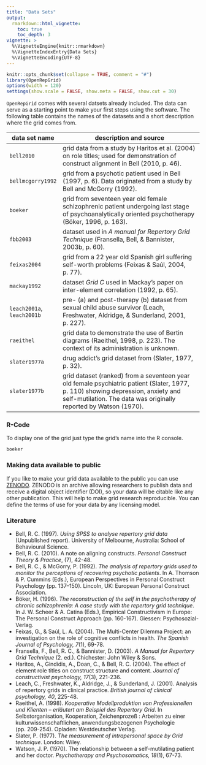 ```yaml
---
title: "Data Sets"
output: 
  rmarkdown::html_vignette:
    toc: true
    toc_depth: 3
vignette: >
  %\VignetteEngine{knitr::rmarkdown}
  %\VignetteIndexEntry{Data Sets}
  %\VignetteEncoding{UTF-8}
---
```


```r
knitr::opts_chunk$set(collapse = TRUE, comment = "#")
library(OpenRepGrid)
options(width = 120)
settings(show.scale = FALSE, show.meta = FALSE, show.cut = 30)
```

`OpenRepGrid` comes with several datsets already included. The data can serve as a starting point to make your first steps using the software. The following table contains the names of the datasets and a short description where the grid comes from.

data set name   | description and source
------------- | -------------------------------------------------------------------
`bell2010`	|  grid data from a study by Haritos et al. (2004) on role titles; used for demonstration of construct alignment in Bell (2010, p. 46).
`bellmcgorry1992`   | 	grid from a psychotic patient used in Bell (1997, p. 6). Data originated from a study by Bell and McGorry (1992).
`boeker`  | 	grid from seventeen year old female schizophrenic patient undergoing last stage of psychoanalytically oriented psychotherapy (Böker, 1996, p. 163).
`fbb2003`  |  	dataset used in *A manual for Repertory Grid Technique* (Fransella, Bell, & Bannister, 2003b, p. 60).
`feixas2004`  | 	grid from a 22 year old Spanish girl suffering self-worth problems (Feixas & Saúl, 2004, p. 77).
`mackay1992`  | 	dataset *Grid C* used in Mackay's paper on inter-element correlation (1992, p. 65).
`leach2001a`, `leach2001b` |  pre- (a) and post-therapy (b) dataset from sexual child abuse survivor (Leach, Freshwater, Aldridge, & Sunderland, 2001, p. 227).
`raeithel` |	grid data to demonstrate the use of Bertin diagrams (Raeithel, 1998, p. 223). The context of its administration is unknown.
`slater1977a`  | 	drug addict’s grid dataset from (Slater, 1977, p. 32).
`slater1977b`   | 	grid dataset (ranked) from a seventeen year old female psychiatric patient (Slater, 1977, p. 110) showing depression, anxiety and self-mutilation. The data was originally reported by Watson (1970).

### R-Code

To display one of the grid just type the grid's name into the R console.

```r
boeker
```


### Making data available to public

If you like to make your grid data available to the public you can use [ZENODO](https://zenodo.org/). ZENODO is an archive allowing researchers to publish data and receive a digital object identifier (DOI), so your data will be citable like any other publication. This will help to make grid research reproducible. You can define the terms of use for your data by any licensing model.


### Literature

* Bell, R. C. (1997). *Using SPSS to analyse repertory grid data* (Unpublished report). University of Melbourne, Australia: School of Behavioural Science.
* Bell, R. C. (2010). A note on aligning constructs. *Personal Construct Theory & Practice*, (7), 42-48.
* Bell, R. C., & McGorry, P. (1992). *The analysis of repertory grids used to monitor the perceptions of recovering psychotic patients*. In A. Thomson & P. Cummins (Eds.), European Perspectives in Personal Construct Psychology (pp. 137–150). Lincoln, UK: European Personal Construct Association.
* Böker, H. (1996). *The reconstruction of the self in the psychotherapy of chronic schizophrenia: A case study with the repertory grid technique*. In J. W. Scheer & A. Catina (Eds.), Empirical Constructivism in Europe: The Personal Construct Approach (pp. 160-167). Giessen: Psychosozial-Verlag.
* Feixas, G., & Saúl, L. A. (2004). The Multi-Center Dilemma Project: an investigation on the role of cognitive conflicts in health. *The Spanish Journal of Psychology, 7*(1), 69-78.
* Fransella, F., Bell, R. C., & Bannister, D. (2003). *A Manual for Repertory Grid Technique* (2. ed.). Chichester: John Wiley & Sons.
* Haritos, A., Gindidis, A., Doan, C., & Bell, R. C. (2004). The effect of element role titles on construct structure and content. *Journal of constructivist psychology, 17*(3), 221-236.
* Leach, C., Freshwater, K., Aldridge, J., & Sunderland, J. (2001). Analysis of repertory grids in clinical practice. *British journal of clinical psychology, 40*, 225-48.
* Raeithel, A. (1998). *Kooperative Modellproduktion von Professionellen und Klienten – erläutert am Beispiel des Repertory Grid*. In Selbstorganisation, Kooperation, Zeichenprozeß : Arbeiten zu einer kulturwissenschaftlichen, anwendungsbezogenen Psychologie (pp. 209-254). Opladen: Westdeutscher Verlag.
* Slater, P. (1977). *The measurement of intrapersonal space by Grid technique*. London: Wiley.
* Watson, J. P. (1970). The relationship between a self-mutilating patient and her doctor. *Psychotherapy and Psychosomatics, 18*(1), 67-73.
